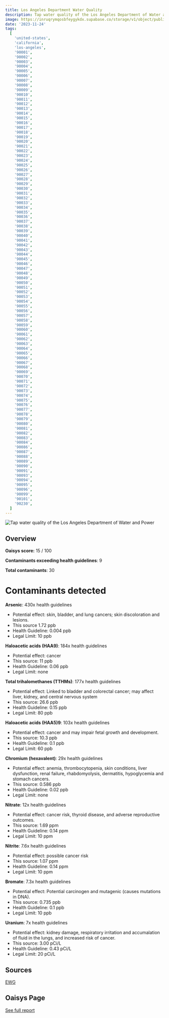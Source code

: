 ```yaml
---
title: Los Angeles Department Water Quality
description: Tap water quality of the Los Angeles Department of Water and Power
image: https://inruqrymqosbfeygykdx.supabase.co/storage/v1/object/public/website/blog/tap-water/united-states/california/los-angeles/los-angeles-cover.jpg?t=2023-11-23T23%3A06%3A48.308Z
date: '2023-11-24'
tags:
  [
    'united-states',
    'california',
    'los-angeles',
    '90001',
    '90002',
    '90003',
    '90004',
    '90005',
    '90006',
    '90007',
    '90008',
    '90009',
    '90010',
    '90011',
    '90012',
    '90013',
    '90014',
    '90015',
    '90016',
    '90017',
    '90018',
    '90019',
    '90020',
    '90021',
    '90022',
    '90023',
    '90024',
    '90025',
    '90026',
    '90027',
    '90028',
    '90029',
    '90030',
    '90031',
    '90032',
    '90033',
    '90034',
    '90035',
    '90036',
    '90037',
    '90038',
    '90039',
    '90040',
    '90041',
    '90042',
    '90043',
    '90044',
    '90045',
    '90046',
    '90047',
    '90048',
    '90049',
    '90050',
    '90051',
    '90052',
    '90053',
    '90054',
    '90055',
    '90056',
    '90057',
    '90058',
    '90059',
    '90060',
    '90061',
    '90062',
    '90063',
    '90064',
    '90065',
    '90066',
    '90067',
    '90068',
    '90069',
    '90070',
    '90071',
    '90072',
    '90073',
    '90074',
    '90075',
    '90076',
    '90077',
    '90078',
    '90079',
    '90080',
    '90081',
    '90082',
    '90083',
    '90084',
    '90086',
    '90087',
    '90088',
    '90089',
    '90090',
    '90091',
    '90093',
    '90094',
    '90095',
    '90096',
    '90099',
    '90101',
    '90230',
  ]
---
```


<div className="relative overflow-hidden h-full max-w-xl md:pt-4 rounded-lg">
  <img
    src="https://inruqrymqosbfeygykdx.supabase.co/storage/v1/object/public/website/blog/tap-water/united-states/california/los-angeles/los-angeles-cover.jpg?t=2023-11-23T23%3A06%3A48.308Z"
    alt="Tap water quality of the Los Angeles Department of Water and Power"
    className="rounded-lg h-full w-full object-contain object-center"
  />
</div>

## Overview

**Oaisys score:** 15 / 100

**Contaminants exceeding health guidelines**: 9

**Total contaminants**: 30

# Contaminants detected

**Arsenic**: 430x health guidelines

- Potential effect: skin, bladder, and lung cancers; skin discoloration and lesions.
- This source 1.72 ppb
- Health Guideline: 0.004 ppb
- Legal Limit: 10 ppb

**Haloacetic acids (HAA9)**: 184x health guidelines

- Potential effect: cancer
- This source: 11 ppb
- Health Guideline: 0.06 ppb
- Legal Limit: none

**Total trihalomethanes (TTHMs)**: 177x health guidelines

- Potential effect: Linked to bladder and colorectal cancer; may affect liver, kidney, and central nervous system
- This source: 26.6 ppb
- Health Guideline: 0.15 ppb
- Legal Limit: 80 ppb

**Haloacetic acids (HAA5)9**: 103x health guidelines

- Potential effect: cancer and may impair fetal growth and development.
- This source: 10.3 ppb
- Health Guideline: 0.1 ppb
- Legal Limit: 60 ppb

**Chromium (hexavalent)**: 29x health guidelines

- Potential effect: anemia, thrombocytopenia, skin conditions, liver dysfunction, renal failure, rhabdomyolysis, dermatitis, hypoglycemia and stomach cancers.
- This source: 0.586 ppb
- Health Guideline: 0.02 ppb
- Legal Limit: none

**Nitrate**: 12x health guidelines

- Potential effect: cancer risk, thyroid disease, and adverse reproductive outcomes.
- This source: 1.69 ppm
- Health Guideline: 0.14 ppm
- Legal Limit: 10 ppm

**Nitrite**: 7.6x health guidelines

- Potential effect: possible cancer risk
- This source: 1.07 ppm
- Health Guideline: 0.14 ppm
- Legal Limit: 10 ppm

**Bromate**: 7.3x health guidelines

- Potential effect: Potential carcinogen and mutagenic (causes mutations in DNA).
- This source: 0.735 ppb
- Health Guideline: 0.1 ppb
- Legal Limit: 10 ppb

**Uranium**: 7x health guidelines

- Potential effect: kidney damage, respiratory irritation and accumalation of fluid in the lungs, and increased risk of cancer.
- This source: 3.00 pCi/L
- Health Guideline: 0.43 pCi/L
- Legal Limit: 20 pCi/L

## Sources

[EWG](https://www.ewg.org/tapwater/system.php?pws=CA1910067)

## Oaisys Page

[See full report](https://www.oaisys.ai/blog/los_angeles_tap_water_quality)
